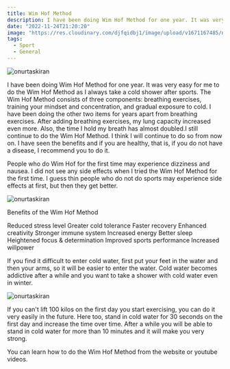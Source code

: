 ```yaml
---
title: Wim Hof Method
description: I have been doing Wim Hof Method for one year. It was very easy for me to do the Wim Hof Method as I always take a cold shower after sports.
date: "2022-11-24T21:20:20"
image: "https://res.cloudinary.com/djfqidbj1/image/upload/v1671167485/nilclclk5n1a9pynyahy.jpg"
tags:
  - Sport
  - General
---
```


<img className="w-full rounded-xl" src="https://res.cloudinary.com/djfqidbj1/image/upload/v1671167485/nilclclk5n1a9pynyahy.jpg" alt="onurtaskiran" />

I have been doing Wim Hof Method for one year. It was very easy for me to do the Wim Hof Method as I always take a cold shower after sports. The Wim Hof ​​Method consists of three components: breathing exercises, training your mindset and concentration, and gradual exposure to cold. I have been doing the other two items for years apart from breathing exercises. After adding breathing exercises, my lung capacity increased even more. Also, the time I hold my breath has almost doubled.I still continue to do the Wim Hof ​​Method. I think I will continue to do so from now on. I have seen the benefits and if you are healthy, that is, if you do not have a disease, I recommend you to do it.

People who do Wim Hof for the first time may experience dizziness and nausea. I did not see any side effects when I tried the Wim Hof Method for the first time. I guess thin people who do not do sports may experience side effects at first, but then they get better.

<img className="w-3/12 mx-2 float-right" src="https://res.cloudinary.com/djfqidbj1/image/upload/v1704657005/f4ucp4o6vwrilu0npqrn.jpg" alt="onurtaskiran" />

Benefits of the Wim Hof Method

Reduced stress level
Greater cold tolerance
Faster recovery
Enhanced creativity
Stronger immune system
Increased energy
Better sleep
Heightened focus & determination
Improved sports performance
Increased willpower

If you find it difficult to enter cold water, first put your feet in the water and then your arms, so it will be easier to enter the water. Cold water becomes addictive after a while and you want to take a shower with cold water even in winter.

<img className="w-full rounded-xl" src="https://res.cloudinary.com/djfqidbj1/image/upload/v1704657005/b2ccx8wmhkfkjmmoh1go.jpg" alt="onurtaskiran" />


If you can't lift 100 kilos on the first day you start exercising, you can do it very easily in the future. Here too, stand in cold water for 30 seconds on the first day and increase the time over time. After a while you will be able to stand in cold water for more than 10 minutes and it will make you very strong.

You can learn how to do the Wim Hof ​​Method from the website or youtube videos.